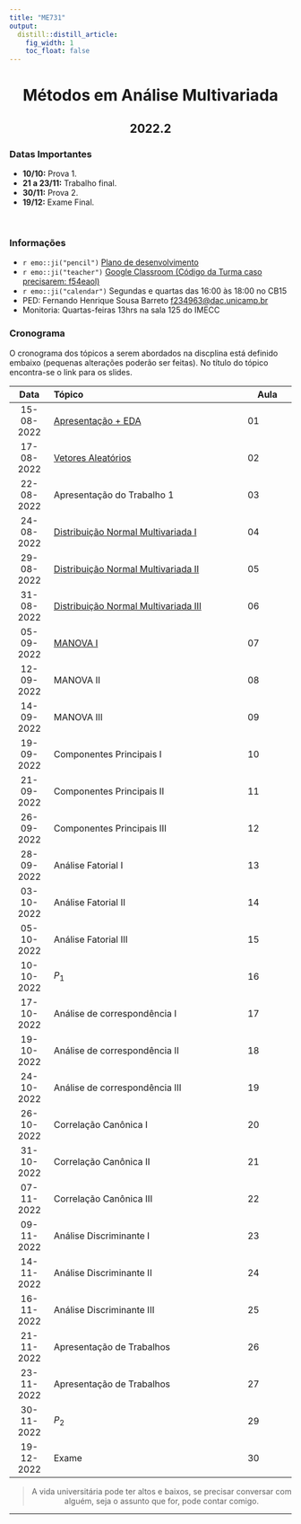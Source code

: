 ```yaml
---
title: "ME731"
output:
  distill::distill_article: 
    fig_width: 1
    toc_float: false  
---
```


<center>

# Métodos em Análise Multivariada

## 2022.2

</center>

### Datas Importantes


- **10/10:** Prova 1.
- **21 a 23/11:** Trabalho final.
- **30/11:** Prova 2.
- **19/12:** Exame Final.

</br>

### Informações 

- `r emo::ji("pencil")` [Plano de desenvolvimento](https://github.com/ctruciosm/ctruciosm.github.io/blob/master/documentos/ME731_Ementa_2022S2.pdf)
- `r emo::ji("teacher")` [Google Classroom  (Código da Turma caso precisarem: f54eaol)](https://classroom.google.com/c/NTM3ODYxMzYyMTIz?cjc=f54eaol)
- `r emo::ji("calendar")` Segundas e quartas das 16:00 às 18:00 no CB15
- PED: Fernando Henrique Sousa Barreto <f234963@dac.unicamp.br> 
- Monitoria: Quartas-feiras 13hrs na sala 125 do IMECC


### **Cronograma**

O cronograma dos tópicos a serem abordados na discplina está definido embaixo (pequenas alterações poderão ser feitas). No título do tópico encontra-se o link para os slides.


| Data  | Tópico                         | Aula |
|:-----:|:-------------------------------|--------|
| 15-08-2022     | [Apresentação + EDA](https://ctruciosm.github.io/ME731/Aula_01)  | 01 | 
| 17-08-2022     | [Vetores Aleatórios](slides/Aula_02.pdf)   | 02 | 
| 22-08-2022     | Apresentação do Trabalho 1  | 03 | 
| 24-08-2022     | [Distribuição Normal Multivariada I](slides/Aula_04.pdf)  | 04 | 
| 29-08-2022     | [Distribuição Normal Multivariada II](slides/Aula_05.pdf)  | 05 | 
| 31-08-2022     | [Distribuição Normal Multivariada III](slides/Aula_06.pdf)  | 06 | 
| 05-09-2022     | [MANOVA I](slides/Aula_07.pdf)  | 07 | 
| 12-09-2022     | MANOVA II  | 08 | 
| 14-09-2022     | MANOVA III   | 09 | 
| 19-09-2022     | Componentes Principais I   | 10 | 
| 21-09-2022     | Componentes Principais II  | 11 | 
| 26-09-2022     | Componentes Principais III  | 12 | 
| 28-09-2022     | Análise Fatorial I   | 13 | 
| 03-10-2022     | Análise Fatorial II   | 14 | 
| 05-10-2022     | Análise Fatorial III  | 15 | 
| 10-10-2022     | $P_1$   | 16 |
| 17-10-2022     | Análise de correspondência I  | 17 | 
| 19-10-2022     | Análise de correspondência II  | 18 | 
| 24-10-2022     | Análise de correspondência III  | 19 | 
| 26-10-2022     | Correlação Canônica I  | 20 | 
| 31-10-2022     | Correlação Canônica II   | 21 | 
| 07-11-2022     | Correlação Canônica III  | 22 | 
| 09-11-2022     | Análise Discriminante I   | 23 | 
| 14-11-2022     | Análise Discriminante II | 24 | 
| 16-11-2022     | Análise Discriminante III   | 25 | 
| 21-11-2022     | Apresentação de Trabalhos  | 26 | 
| 23-11-2022     | Apresentação de Trabalhos  | 27 | 
| 30-11-2022     | $P_2$   | 29 | 
| 19-12-2022     | Exame  | 30 | 

<center>

> A vida universitária pode ter altos e baixos, se precisar conversar com alguém, seja o assunto que for, pode contar comigo. 

</center>



---- 